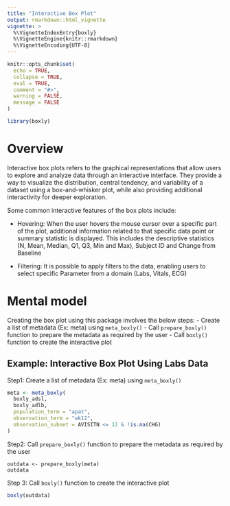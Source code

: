 ```yaml
---
title: "Interactive Box Plot"
output: rmarkdown::html_vignette
vignette: >
  %\VignetteIndexEntry{boxly}
  %\VignetteEngine{knitr::rmarkdown}
  %\VignetteEncoding{UTF-8}
---
```


```r
knitr::opts_chunk$set(
  echo = TRUE,
  collapse = TRUE,
  eval = TRUE,
  comment = "#>",
  warning = FALSE,
  message = FALSE
)
```

```r
library(boxly)
```

# Overview

Interactive box plots refers to the graphical representations that allow users to explore and 
analyze data through an interactive interface. They provide a way to visualize the distribution, 
central tendency, and variability of a dataset using a box-and-whisker plot, while also 
providing additional interactivity for deeper exploration.

Some common interactive features of the box plots include: 

 - Hovering: When the user hovers the mouse cursor over a specific part of the plot, additional information 
   related to that specific data point or summary statistic is displayed. This includes the descriptive 
   statistics (N, Mean, Median, Q1, Q3, Min and Max), Subject ID and Change from Baseline 
   
 - Filtering: It is possible to apply filters to the data, enabling users to select specific Parameter 
   from a domain (Labs, Vitals, ECG)
  
# Mental model

Creating the box plot using this package involves the below steps:
      - Create a list of metadata (Ex: meta) using `meta_boxly()`
      - Call `prepare_boxly()` function to prepare the metadata as required by the user 
      - Call `boxly()` function to create the interactive plot


## Example: Interactive Box Plot Using Labs Data

Step1: Create a list of metadata (Ex: meta) using `meta_boxly()`

```r
meta <- meta_boxly(
  boxly_adsl,
  boxly_adlb,
  population_term = "apat",
  observation_term = "wk12",
  observation_subset = AVISITN <= 12 & !is.na(CHG)
)
```

Step2: Call `prepare_boxly()` function to prepare the metadata as required by the user

```rE
outdata <- prepare_boxly(meta)
outdata
```

Step 3: Call `boxly()` function to create the interactive plot

```r
boxly(outdata)
```
